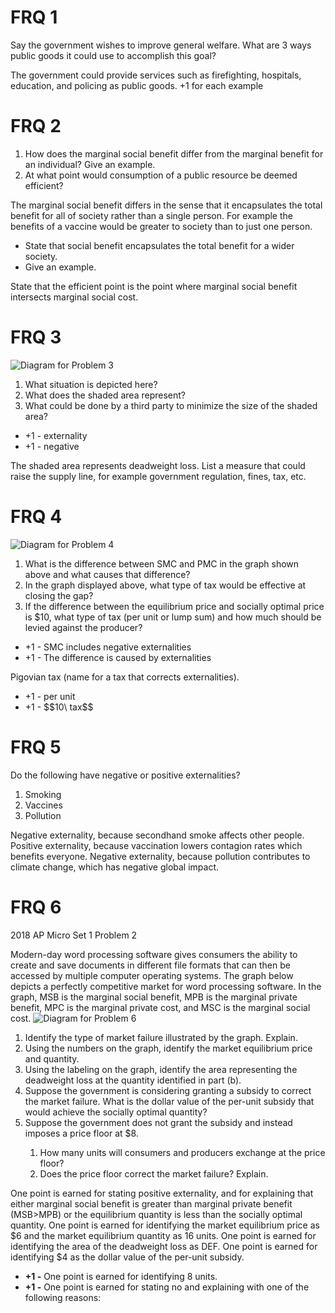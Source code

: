 # FRQ 1
Say the government wishes to improve general welfare. What are 3 ways public goods it could use to accomplish this goal?

<FRQ num={1} totalPoints={3}>
	<FRQCheck points={3}>
		The government could provide services such as firefighting, hospitals, education, and policing as public goods.
		+1 for each example
	</FRQCheck>
</FRQ>

# FRQ 2
<ol className='alpha-list-mdx'>
	<li>How does the marginal social benefit differ from the marginal benefit for an individual? Give an example.</li>
	<li> At what point would consumption of a public resource be deemed efficient?</li>
</ol>

<FRQ num={2} totalPoints={3}>
	The marginal social benefit differs in the sense that it encapsulates the total benefit for all of society rather than a single person. For example the benefits of a vaccine would be greater to society than to just one person.
	<FRQCheck points={2}>
		<ul>
			<li>State that social benefit encapsulates the total benefit for a wider society.</li>
			<li>Give an example.</li>
		</ul>
	</FRQCheck>
	<FRQCheck points={1}>
		State that the efficient point is the point where marginal social benefit intersects marginal social cost.
	</FRQCheck>
</FRQ>

# FRQ 3
<span>![Diagram for Problem 3](/img/graphs/micro7a1.png)</span>
<ol className='alpha-list-mdx'>
<li> What situation is depicted here? </li>
<li> What does the shaded area represent? </li>
<li> What could be done by a third party to minimize the size of the shaded area? </li>
</ol>

<FRQ num={3} totalPoints={6}>
	<FRQCheck points={2}>
		<ul>
			<li> +1 - externality </li>
			<li> +1 - negative </li>
		</ul>
	</FRQCheck>
	<FRQCheck points={2}>
		The shaded area represents deadweight loss.
	</FRQCheck>
	<FRQCheck points={2}>
		List a measure that could raise the supply line, for example government regulation, fines, tax, etc.
	</FRQCheck>
</FRQ>

# FRQ 4
<span>![Diagram for Problem 4](/img/graphs/micro7a2.png)</span>
<ol className='alpha-list-mdx'>
<li> What is the difference between SMC and PMC in the graph shown above and what causes that difference? </li>
<li> In the graph displayed above, what type of tax would be effective at closing the gap? </li>
<li> If the difference between the equilibrium price and socially optimal price is $10, what type of tax (per unit or lump sum) and how much should be levied against the producer? </li>
</ol>

<FRQ num={4} totalPoints={5}>
	<FRQCheck points={2}>
		<ul>
			<li>+1 - SMC includes negative externalities </li>
			<li>+1 - The difference is caused by externalities </li>
		</ul>
	</FRQCheck>
	<FRQCheck points={1}>
		Pigovian tax (name for a tax that corrects externalities). 
	</FRQCheck>
	<FRQCheck points={2}>
		<ul>
			<li>+1 - per unit</li>
			<li>+1 - $$10\ tax$$</li>
		</ul>
	</FRQCheck>
</FRQ>

# FRQ 5
Do the following have negative or positive externalities?
<ol className='alpha-list-mdx'>
<li> Smoking </li>
<li> Vaccines </li>
<li> Pollution </li>
</ol>

<FRQ num={5} totalPoints={3}>
<FRQCheck points={1}> Negative externality, because secondhand smoke affects other people. </FRQCheck>
<FRQCheck points={1}> Positive externality, because vaccination lowers contagion rates which benefits everyone. </FRQCheck>
<FRQCheck points={1}> Negative externality, because pollution contributes to climate change, which has negative global impact. </FRQCheck>
</FRQ>

# FRQ 6
2018 AP Micro Set 1 Problem 2

Modern-day word processing software gives consumers the ability to create and save documents in different file formats that can then be accessed by multiple computer operating systems. The graph below depicts a perfectly competitive market for word processing software. In the graph, MSB is the marginal social benefit, MPB is the marginal private benefit, MPC is the marginal private cost, and MSC is the marginal social cost.
<span>![Diagram for Problem 6](/img/graphs/micro7a3.png)</span>
<ol className = 'alpha-list-mdx'>
<li> Identify the type of market failure illustrated by the graph. Explain. </li>
<li> Using the numbers on the graph, identify the market equilibrium price and quantity. </li>
<li> Using the labeling on the graph, identify the area representing the deadweight loss at the quantity identified in part (b). </li>
<li> Suppose the government is considering granting a subsidy to correct the market failure. What is the dollar value of the per-unit subsidy that would achieve the socially optimal quantity? </li>
<li> Suppose the government does not grant the subsidy and instead imposes a price floor at $8. </li>
<ol>
<li> How many units will consumers and producers exchange at the price floor? </li>
<li> Does the price floor correct the market failure? Explain. </li>
</ol>
</ol>

<FRQ num={6} totalPoints={6}>
<FRQCheck points={1}>
One point is earned for stating positive externality, and for explaining that either marginal social benefit is greater than marginal private benefit (MSB>MPB) or the equilibrium quantity is less than the socially optimal quantity.
</FRQCheck>
<FRQCheck points={1}>
One point is earned for identifying the market equilibrium price as $6 and the market equilibrium quantity as 16 units.
</FRQCheck>
<FRQCheck points={1}>
One point is earned for identifying the area of the deadweight loss as DEF.
</FRQCheck>
<FRQCheck points={1}>
One point is earned for identifying $4 as the dollar value of the per-unit subsidy.
</FRQCheck>
<FRQCheck points={2}>
<ul>
<li> <b>+1 -</b> One point is earned for identifying 8 units. </li>
<li> <b>+1 -</b> One point is earned for stating no and explaining with one of the following reasons: </li>
</ul>
</FRQCheck>
</FRQ>